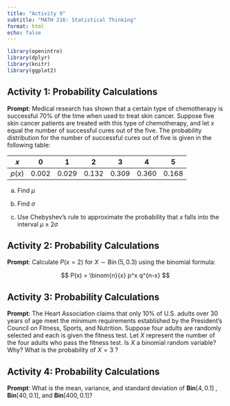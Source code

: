 ```yaml
---
title: "Activity 9"
subtitle: "MATH 216: Statistical Thinking"
format: html
echo: false
---
```


```r
library(openintro)
library(dplyr)
library(knitr)
library(ggplot2)
```

## Activity 1: Probability Calculations

**Prompt**: Medical research has shown that a certain type of chemotherapy is successful $70 \%$ of the time when used to treat skin cancer. Suppose five skin cancer patients are treated with this type of chemotherapy, and let $x$ equal the number of successful cures out of the five. The probability distribution for the number of successful cures out of five is given in the following table:

| $x$   | 0     | 1     | 2     | 3     | 4     | 5     |
|-------|-------|-------|-------|-------|-------|-------|
| $p(x)$ | 0.002 | 0.029 | 0.132 | 0.309 | 0.360 | 0.168 |


a. Find $\mu$

\vspace*{1in}


b. Find $\sigma$

\vspace*{1in}


c. Use Chebyshev's rule to approximate the probability that $x$ falls into the interval $\mu \pm 2 \sigma$

\vspace*{1in}

## Activity 2: Probability Calculations


**Prompt**: Calculate $P(x=2)$ for $X \sim \operatorname{Bin}(5, 0.3)$ using the binomial formula:

  $$
  P(x) = \binom{n}{x} p^x q^{n-x}
  $$

\vspace*{2in}


## Activity 3: Probability Calculations

**Prompt**: The Heart Association claims that only 10\% of U.S. adults over 30 years of age meet the minimum requirements established by the President's Council on Fitness, Sports, and Nutrition. Suppose four adults are randomly selected and each is given the fitness test. Let $X$ represent the number of the four adults who pass the fitness test. Is $X$ a binomial random variable? Why? What is the probability of $X=3$ ?

\vspace*{2in}


## Activity 4: Probability Calculations

**Prompt**: What is the mean, variance, and standard deviation of $\textbf{Bin}[4,0.1]$ , $\textbf{Bin}[40,0.1]$,  and $\textbf{Bin}[400,0.1]$?



